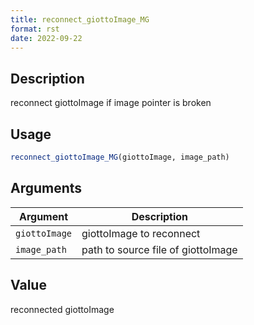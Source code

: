 ```yaml
--- 
title: reconnect_giottoImage_MG 
format: rst 
date: 2022-09-22 
--- 
```


## Description

reconnect giottoImage if image pointer is broken


## Usage

```r
reconnect_giottoImage_MG(giottoImage, image_path)
```


## Arguments

Argument      |Description
------------- |----------------
`giottoImage`     |     giottoImage to reconnect
`image_path`     |     path to source file of giottoImage


## Value

reconnected giottoImage


